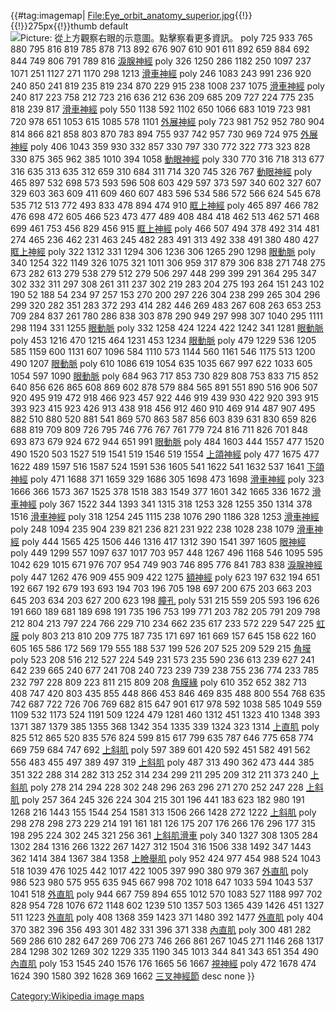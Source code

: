 {{#tag:imagemap|
File:Eye_orbit_anatomy_superior.jpg{{!}}{{{caption|從上方觀察右眼的示意圖。將鼠標停留在結構上會顯示它們的名字，點擊此圖以察看更多資訊。}}}{{!}}275px{{!}}thumb
default [[File:Eye orbit anatomy superior.jpg|Picture: 從上方觀察右眼的示意圖。點擊察看更多資訊。]]
poly 725 933 765 880 795 816 819 785 878 713 892 676 907 610 901 611 892 659 884 692 844 749 806 791 789 816 [[淚腺神經]]
poly 326 1250 286 1182 250 1097 237 1071 251 1127 271 1170 298 1213 [[滑車神經]]
poly 246 1083 243 991 236 920 240 850 241 819 235 819 234 870 229 915 238 1008 237 1075 [[滑車神經]]
poly 240 817 223 758 212 723 216 636 212 636 209 685 209 727 224 775 235 818 239 817 [[滑車神經]]
poly 550 1138 592 1102 650 1066 683 1019 723 981 720 978 651 1053 615 1085 578 1101 [[外展神經]]
poly 723 981 752 952 780 904 814 866 821 858 803 870 783 894 755 937 742 957 730 969 724 975 [[外展神經]]
poly 406 1043 359 930 332 857 330 797 330 772 322 773 323 828 330 875 365 962 385 1010 394 1058 [[動眼神經]]
poly 330 770 316 718 313 677 316 635 313 635 312 659 310 684 311 714 320 745 326 767 [[動眼神經]]
poly 465 897 532 698 573 593 596 508 603 429 597 373 597 340 602 327 607 329 603 363 609 411 609 460 607 483 596 534 586 572 566 624 545 678 535 712 513 772 493 833 478 894 474 910 [[眶上神經]]
poly 465 897 466 782 476 698 472 605 466 523 473 477 489 408 484 418 462 513 462 571 468 699 461 753 456 829 456 915 [[眶上神經]]
poly 466 507 494 378 492 314 481 274 465 236 462 231 463 245 482 283 491 313 492 338 491 380 480 427 [[眶上神經]]
poly 322 1312 331 1294 306 1236 306 1265 290 1298 [[眼動脈]]
poly 340 1254 322 1149 326 1075 321 1011 306 959 317 879 306 838 271 748 275 673 282 613 279 538 279 512 279 506 297 448 299 399 291 364 295 347 302 332 311 297 308 261 311 237 302 219 283 204 275 193 264 151 243 102 190 52 188 54 234 97 257 153 270 200 297 226 304 238 299 265 304 296 299 320 282 351 283 372 293 414 282 446 269 483 267 608 263 653 253 709 284 837 261 780 286 838 303 878 290 949 297 998 307 1040 295 1111 298 1194 331 1255 [[眼動脈]]
poly 332 1258 424 1224 422 1242 341 1281 [[眼動脈]]
poly 453 1216 470 1215 464 1231 453 1234 [[眼動脈]]
poly 479 1229 536 1205 585 1159 600 1131 607 1096 584 1110 573 1144 560 1161 546 1175 513 1200 490 1207 [[眼動脈]]
poly 610 1086 619 1054 635 1035 667 997 622 1033 605 1054 597 1090 [[眼動脈]]
poly 684 963 717 853 730 829 808 753 833 715 852 640 856 626 865 608 869 602 878 579 884 565 891 551 890 516 906 507 920 495 919 472 918 466 923 457 922 446 919 439 930 422 920 393 915 393 923 415 923 426 913 438 918 456 912 460 910 469 914 487 907 495 882 510 880 520 881 541 869 570 863 587 856 603 839 631 830 659 826 688 819 709 809 726 795 746 776 767 761 779 724 816 711 826 701 848 693 873 679 924 672 944 651 991 [[眼動脈]]
poly 484 1603 444 1557 477 1520 490 1520 503 1527 519 1541 519 1546 519 1554 [[上頜神經]]
poly 477 1675 477 1622 489 1597 516 1587 524 1591 536 1605 541 1622 541 1632 537 1641 [[下頜神經]]
poly 471 1688 371 1659 329 1686 305 1698 473 1698 [[滑車神經]]
poly 323 1666 366 1573 367 1525 378 1518 383 1549 377 1601 342 1665 336 1672 [[滑車神經]]
poly 367 1522 344 1393 341 1315 318 1253 328 1255 350 1314 378 1516 [[滑車神經]]
poly 318 1254 245 1115 238 1076 290 1186 328 1253 [[滑車神經]]
poly 248 1094 235 904 239 821 236 821 231 922 238 1028 238 1079 [[滑車神經]]
poly 444 1565 425 1506 446 1316 417 1312 390 1541 397 1605 [[眼神經]]
poly 449 1299 557 1097 637 1017 703 957 448 1267 496 1168 546 1095 595 1042 629 1015 671 976 707 954 749 903 746 895 776 841 783 838 [[淚腺神經]]
poly 447 1262 476 909 455 909 422 1275 [[額神經]]
poly 623 197 632 194 651 192 667 192 679 193 693 194 703 196 705 198 697 200 675 203 663 203 645 203 634 203 627 200 623 198 [[瞳孔]]
poly 531 215 559 205 593 196 626 191 660 189 681 189 698 191 735 196 753 199 771 203 782 205 791 209 798 212 804 213 797 224 766 229 710 234 662 235 617 233 572 229 547 225 [[虹膜]]
poly 803 213 810 209 775 187 735 171 697 161 669 157 645 158 622 160 605 165 586 172 569 179 555 188 537 199 526 207 525 209 529 215 [[角膜]]
poly 523 208 516 212 527 224 549 231 573 235 590 236 613 239 627 241 642 239 665 240 677 241 708 240 723 239 739 238 755 236 774 233 785 232 797 228 809 223 811 215 809 208 [[角膜緣]]
poly 610 352 652 382 713 408 747 420 803 435 855 448 866 453 846 469 835 488 800 554 768 635 742 687 722 726 706 769 682 815 647 901 617 978 592 1038 585 1049 559 1109 532 1173 524 1191 509 1224 479 1281 460 1312 451 1323 410 1348 393 1371 387 1379 385 1355 368 1342 354 1335 339 1324 323 1314 [[上直肌]]
poly 825 512 865 520 835 576 824 599 815 617 799 635 787 646 775 658 774 669 759 684 747 692 [[上斜肌]]
poly 597 389 601 420 592 451 582 491 562 556 483 455 497 389 497 319 [[上斜肌]]
poly 487 313 490 362 473 444 385 351 322 288 314 282 313 252 314 234 299 211 295 209 312 211 373 240 [[上斜肌]]
poly 278 214 294 228 302 248 296 263 296 271 270 252 247 228 [[上斜肌]]
poly 257 364 245 326 224 304 215 301 196 441 183 623 182 980 191 1268 216 1443 155 1544 254 1581 313 1506 266 1428 272 1222 [[上斜肌]]
poly 298 278 298 273 229 214 191 161 181 126 175 207 176 266 176 296 177 315 198 295 224 302 245 321 256 361 [[上斜肌滑車]]
poly 340 1327 308 1305 284 1302 284 1316 266 1322 267 1427 312 1504 316 1506 338 1492 347 1443 362 1414 384 1367 384 1358 [[上瞼舉肌]]
poly 952 424 977 454 988 524 1043 518 1039 476 1025 442 1017 422 1005 397 990 380 979 367 [[外直肌]]
poly 986 523 980 575 955 635 945 667 998 702 1018 647 1033 594 1043 537 1041 518 [[外直肌]]
poly 944 667 759 894 655 1012 570 1083 527 1188 997 702 828 954 728 1076 672 1148 602 1239 510 1357 503 1365 439 1426 451 1327 511 1223 [[外直肌]]
poly 408 1368 359 1423 371 1480 392 1477 [[外直肌]]
poly 404 370 382 396 356 493 301 482 331 396 371 338 [[內直肌]]
poly 300 481 282 569 286 610 282 647 269 706 273 746 266 861 267 1045 271 1146 268 1317 284 1298 302 1269 302 1229 335 1190 345 1013 344 841 343 651 354 490 [[內直肌]]
poly 153 1545 240 1576 176 1665 56 1667 [[視神經]]
poly 472 1678 474 1624 390 1580 392 1628 369 1662 [[三叉神經節]]
desc none
}}<noinclude>
[[Category:Wikipedia image maps]]
</noinclude>